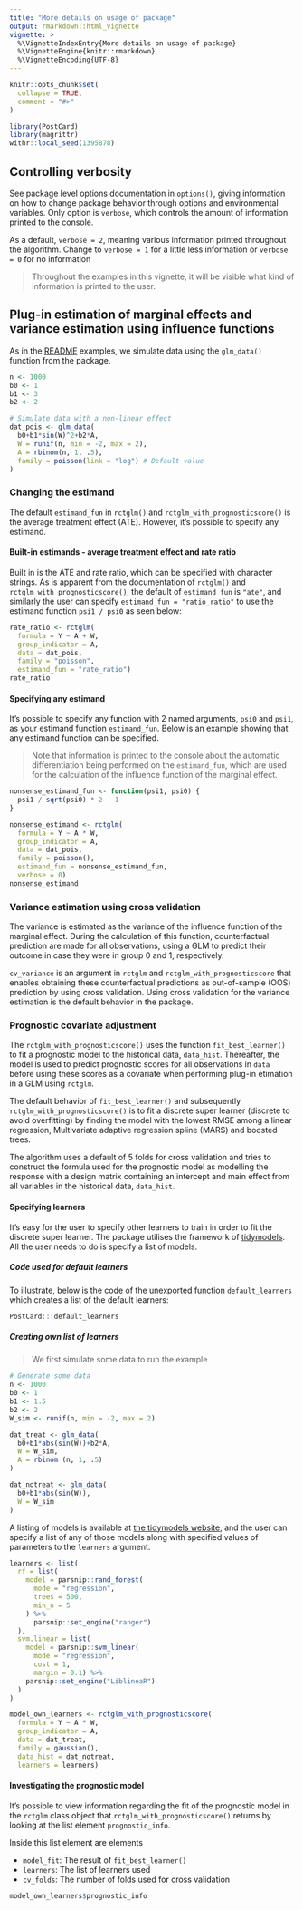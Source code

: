 ```yaml
---
title: "More details on usage of package"
output: rmarkdown::html_vignette
vignette: >
  %\VignetteIndexEntry{More details on usage of package}
  %\VignetteEngine{knitr::rmarkdown}
  %\VignetteEncoding{UTF-8}
---
```


```r
knitr::opts_chunk$set(
  collapse = TRUE,
  comment = "#>"
)
```

```r
library(PostCard)
library(magrittr)
withr::local_seed(1395878)
```

## Controlling verbosity

See package level options documentation in `options()`, giving information on how to change package behavior through options and environmental variables. Only option is `verbose`, which controls the amount of information printed to the console.

As a default, `verbose = 2`, meaning various information printed throughout the algorithm. Change to `verbose = 1` for a little less information or `verbose = 0` for no information

> Throughout the examples in this vignette, it will be visible what kind of information is printed to the user.

## Plug-in estimation of marginal effects and variance estimation using influence functions

As in the [README](https://github.com/NNpackages/PostCard#README) examples, we simulate data using the `glm_data()` function from the package.

```r
n <- 1000
b0 <- 1
b1 <- 3
b2 <- 2

# Simulate data with a non-linear effect
dat_pois <- glm_data(
  b0+b1*sin(W)^2+b2*A,
  W = runif(n, min = -2, max = 2),
  A = rbinom(n, 1, .5),
  family = poisson(link = "log") # Default value
)
```

### Changing the estimand

The default `estimand_fun` in `rctglm()` and `rctglm_with_prognosticscore()` is the average treatment effect (ATE). However, it's possible to specify any estimand.

#### Built-in estimands - average treatment effect and rate ratio

Built in is the ATE and rate ratio, which can be specified with character strings. As is apparent from the documentation of `rctglm()` and `rctglm_with_prognosticscore()`, the default of `estimand_fun` is `"ate"`, and similarly the user can specify `estimand_fun = "ratio_ratio"` to use the estimand function `psi1 / psi0` as seen below:

```r
rate_ratio <- rctglm(
  formula = Y ~ A + W,
  group_indicator = A,
  data = dat_pois,
  family = "poisson",
  estimand_fun = "rate_ratio")
rate_ratio
```

#### Specifying any estimand

It's possible to specify any function with 2 named arguments, `psi0` and `psi1`, as your estimand function `estimand_fun`. Below is an example showing that any estimand function can be specified.

> Note that information is printed to the console about the automatic differentiation being performed on the `estimand_fun`, which are used for the calculation of the influence function of the marginal effect.

```r
nonsense_estimand_fun <- function(psi1, psi0) {
  psi1 / sqrt(psi0) * 2 - 1
}

nonsense_estimand <- rctglm(
  formula = Y ~ A * W,
  group_indicator = A,
  data = dat_pois,
  family = poisson(),
  estimand_fun = nonsense_estimand_fun,
  verbose = 0)
nonsense_estimand
```

### Variance estimation using cross validation

The variance is estimated as the variance of the influence function of the marginal effect. During the calculation of this function, counterfactual prediction are made for all observations, using a GLM to predict their outcome in case they were in group 0 and 1, respectively. 

`cv_variance` is an argument in `rctglm` and `rctglm_with_prognosticscore` that enables obtaining these counterfactual predictions as out-of-sample (OOS) prediction by using cross validation. Using cross validation for the variance estimation is the default behavior in the package.

### Prognostic covariate adjustment

The `rctglm_with_prognosticscore()` uses the function `fit_best_learner()` to fit a prognostic model to the historical data, `data_hist`. Thereafter, the model is used to predict prognostic scores for all observations in `data` before using these scores as a covariate when performing plug-in etimation in a GLM using `rctglm`.

The default behavior of `fit_best_learner()` and subsequently `rctglm_with_prognosticscore()` is to fit a discrete super learner (discrete to avoid overfitting) by finding the model with the lowest RMSE among a linear regression, Multivariate adaptive regression spline (MARS) and boosted trees.

The algorithm uses a default of 5 folds for cross validation and tries to construct the formula used for the prognostic model as modelling the response with a design matrix containing an intercept and main effect from all variables in the historical data, `data_hist`.

#### Specifying learners

It's easy for the user to specify other learners to train in order to fit the discrete super learner. The package utilises the framework of [tidymodels](https://www.tidymodels.org/). All the user needs to do is specify a list of models.

##### Code used for default learners

To illustrate, below is the code of the unexported function `default_learners` which creates a list of the default learners:
```r
PostCard:::default_learners
```

##### Creating own list of learners

> We first simulate some data to run the example

```r
# Generate some data
n <- 1000
b0 <- 1
b1 <- 1.5
b2 <- 2
W_sim <- runif(n, min = -2, max = 2)

dat_treat <- glm_data(
  b0+b1*abs(sin(W))+b2*A,
  W = W_sim,
  A = rbinom (n, 1, .5)
)

dat_notreat <- glm_data(
  b0+b1*abs(sin(W)),
  W = W_sim
)
```

A listing of models is available at [the tidymodels website](https://www.tidymodels.org/find/parsnip/), and the user can specify a list of any of those models along with specified values of parameters to the `learners` argument.

```r
learners <- list(
  rf = list(
    model = parsnip::rand_forest(
      mode = "regression",
      trees = 500,
      min_n = 5
    ) %>% 
      parsnip::set_engine("ranger")
  ),
  svm.linear = list(
    model = parsnip::svm_linear(
      mode = "regression",
      cost = 1,
      margin = 0.1) %>% 
    parsnip::set_engine("LiblineaR")
  )
)

model_own_learners <- rctglm_with_prognosticscore(
  formula = Y ~ A * W,
  group_indicator = A,
  data = dat_treat,
  family = gaussian(),
  data_hist = dat_notreat,
  learners = learners)
```

#### Investigating the prognostic model

It's possible to view information regarding the fit of the prognostic model in the `rctglm` class object that `rctglm_with_prognosticscore()` returns by looking at the list element `prognostic_info`.

Inside this list element are elements

- `model_fit`: The result of `fit_best_learner()`
- `learners`: The list of learners used
- `cv_folds`: The number of folds used for cross validation

```r
model_own_learners$prognostic_info
```


